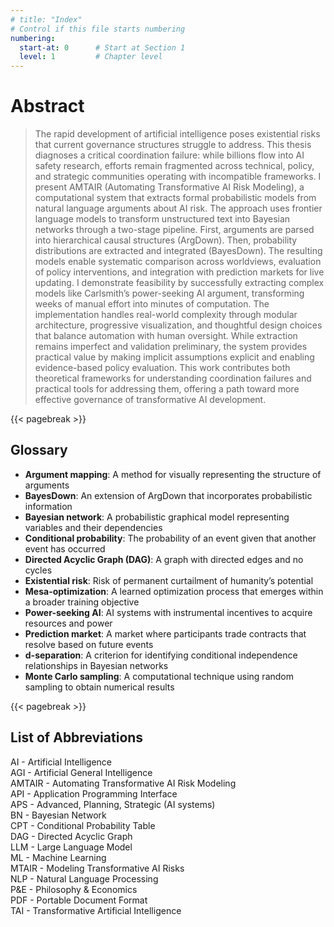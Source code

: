 ```yaml
---
# title: "Index"
# Control if this file starts numbering
numbering:
  start-at: 0      # Start at Section 1
  level: 1         # Chapter level
---
```


<!-- # Preface {.unnumbered} -->

<!-- [ ] Add personal motivation and journey to AI governance research --> 
<!-- [ ] Include acknowledgments of MTAIR team and advisors --> 
<!-- [ ] Add guide for different reader types (technical, policy, general) -->

<!-- [ ] Verify American spelling throughout document using US English spell checker --> 
<!-- [ ] Create style guide document listing preferred American English spellings for technical terms -->


# Abstract {#sec-abstract}


<!-- A concise overview highlighting the project's integration of frontier AI, Bayesian networks, and prediction markets to create a scalable framework for evaluating AI governance policies.
Emphasize both technical contributions and policy relevance.-->

> The rapid development of artificial intelligence poses existential risks that current governance structures struggle to address. This thesis diagnoses a critical coordination failure: while billions flow into AI safety research, efforts remain fragmented across technical, policy, and strategic communities operating with incompatible frameworks. I present AMTAIR (Automating Transformative AI Risk Modeling), a computational system that extracts formal probabilistic models from natural language arguments about AI risk.
The approach uses frontier language models to transform unstructured text into Bayesian networks through a two-stage pipeline. First, arguments are parsed into hierarchical causal structures (ArgDown). Then, probability distributions are extracted and integrated (BayesDown). The resulting models enable systematic comparison across worldviews, evaluation of policy interventions, and integration with prediction markets for live updating.
I demonstrate feasibility by successfully extracting complex models like Carlsmith's power-seeking AI argument, transforming weeks of manual effort into minutes of computation. The implementation handles real-world complexity through modular architecture, progressive visualization, and thoughtful design choices that balance automation with human oversight. While extraction remains imperfect and validation preliminary, the system provides practical value by making implicit assumptions explicit and enabling evidence-based policy evaluation. This work contributes both theoretical frameworks for understanding coordination failures and practical tools for addressing them, offering a path toward more effective governance of transformative AI development.


<!-- > The coordination crisis in AI governance presents a paradoxical challenge: unprecedented investment in AI safety coexists alongside fundamental coordination failures across technical, policy, and ethical domains. These divisions systematically increase existential risk. This thesis introduces AMTAIR (Automating Transformative AI Risk Modeling), a computational approach addressing this coordination failure by automating the extraction of probabilistic world models from AI safety literature using frontier language models. The system implements an end-to-end pipeline transforming unstructured text into interactive Bayesian networks through a novel two-stage extraction process that bridges communication gaps between stakeholders. -->

<!-- [ ] Write comprehensive abstract capturing coordination crisis, technical contribution, and policy implications -->


<!-- [ ] Add key quantitative results and validation findings to Abstract-->

<!-- # Prefatory Apparatus: Frontmatter {.unnumbered} -->

<!-- ## Illustrations and Terminology --- Quick References {.unnumbered} -->

<!-- ## **Acknowledgments**

-   Academic supervisor (Prof. Timo Speith) and institution (University of Bayreuth)\
-   Research collaborators, especially those connected to the original MTAIR project\
-   Technical advisors who provided feedback on implementation aspects\
-   Personal supporters who enabled the research through encouragement and feedback
 -->

<!-- [ ] Ensure List of Tables is up-to-date -->

<!-- ## List of Graphics & Figures {.unnumbered} -->

<!-- [ ] Replace Placeholder List of Graphics & Figures with native Quarto LoF -->

<!-- [ ] Populate List of Graphics & Figures with the actual figures from thesis -->



<!-- ## List of Abbreviations {.unnumbered} -->

<!-- [ ] Replace Placeholder List of Abbreviations with native Quarto Glossary -->


<!-- [-] COMPLETED: Comprehensive abbreviation list -->
<!-- 
- AGI - Artificial General Intelligence
- AMTAIR - Automating Modeling of Transformative AI Risks
- API - Application Programming Interface
- APS - Advanced, Planning, Strategic 
- BN - Bayesian Network
- CPT - Conditional Probability Table
- DAG - Directed Acyclic Graph
- LLM - Large Language Model
- MTAIR - Modeling Transformative AI Risks
- TAI - Transformative Artificial Intelligence
-->
{{< pagebreak >}}


## Glossary {#sec-gloss .unnumbered }

<!-- [ ] Replace Placeholder Glossary with native Quarto Glossary -->

<!-- [ ] Populate Glossary with ALL terms from thesis -->

-   **Argument mapping**: A method for visually representing the structure of arguments\
-   **BayesDown**: An extension of ArgDown that incorporates probabilistic information\
-   **Bayesian network**: A probabilistic graphical model representing variables and their dependencies\
-   **Conditional probability**: The probability of an event given that another event has occurred\
-   **Directed Acyclic Graph (DAG)**: A graph with directed edges and no cycles\
-   **Existential risk**: Risk of permanent curtailment of humanity's potential\
-   **Mesa-optimization**: A learned optimization process that emerges within a broader training objective\
-   **Power-seeking AI**: AI systems with instrumental incentives to acquire resources and power\
-   **Prediction market**: A market where participants trade contracts that resolve based on future events\
-   **d-separation**: A criterion for identifying conditional independence relationships in Bayesian networks\
-   **Monte Carlo sampling**: A computational technique using random sampling to obtain numerical results

{{< pagebreak >}}

## List of Abbreviations {#sec-abbr .unnumbered }

<!-- [-] TODO: Review and expand abbreviation list -->

AI - Artificial Intelligence  
AGI - Artificial General Intelligence  
AMTAIR - Automating Transformative AI Risk Modeling  
API - Application Programming Interface  
APS - Advanced, Planning, Strategic (AI systems)  
BN - Bayesian Network  
CPT - Conditional Probability Table  
DAG - Directed Acyclic Graph  
LLM - Large Language Model  
ML - Machine Learning  
MTAIR - Modeling Transformative AI Risks  
NLP - Natural Language Processing  
P&E - Philosophy & Economics  
PDF - Portable Document Format  
TAI - Transformative Artificial Intelligence
<!-- 
term
: definition


Argument mapping
: A method for visually representing the structure of arguments

BayesDown
: An extension of ArgDown that incorporates probabilistic information

-->


<!-- 

### Additional Style Guidelines for Throughout the Thesis:

1. **Replace "Let me" constructions** with direct academic language
2. **Vary sentence lengths** more dramatically - mix short, punchy sentences with longer, more complex ones
3. **Add occasional hedging** - "arguably," "perhaps," "it seems," rather than constant certainty
4. **Include minor contradictions** that you later resolve - shows genuine thinking
5. **Use more passive voice** in methods sections (traditional academic style)
6. **Add personal asides** in footnotes rather than main text
7. **Introduce technical terms gradually** rather than all at once
8. **Occasionally acknowledge uncertainty** - "The reasons for this remain unclear"
9. **Reference other sections less mechanically** - "As discussed earlier" rather than "See Section 2.3.4"
10. **End paragraphs with varying styles** - not always conclusive statements -->